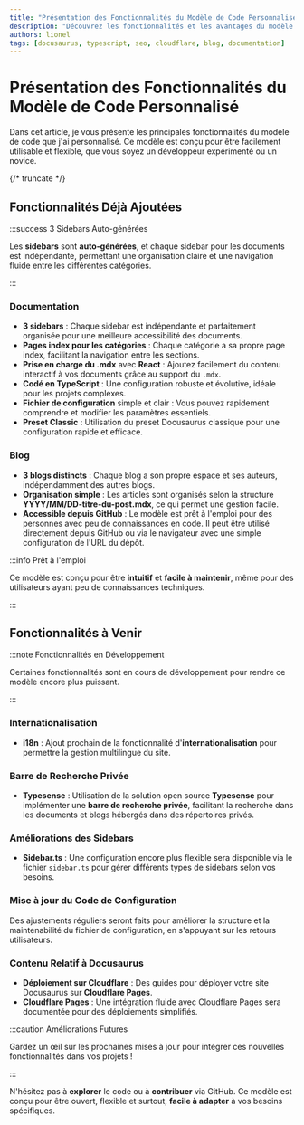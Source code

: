 ```yaml
---
title: "Présentation des Fonctionnalités du Modèle de Code Personnalisé V1"
description: "Découvrez les fonctionnalités et les avantages du modèle de code Docusaurus que j'ai personnalisé pour une utilisation simple et efficace."
authors: lionel
tags: [docusaurus, typescript, seo, cloudflare, blog, documentation]
---
```


# Présentation des Fonctionnalités du Modèle de Code Personnalisé

Dans cet article, je vous présente les principales fonctionnalités du modèle de code que j'ai personnalisé. Ce modèle est conçu pour être facilement utilisable et flexible, que vous soyez un développeur expérimenté ou un novice.

{/* truncate */}

## Fonctionnalités Déjà Ajoutées

:::success 3 Sidebars Auto-générées

Les **sidebars** sont **auto-générées**, et chaque sidebar pour les documents est indépendante, permettant une organisation claire et une navigation fluide entre les différentes catégories.

:::

### Documentation

- **3 sidebars** : Chaque sidebar est indépendante et parfaitement organisée pour une meilleure accessibilité des documents.
- **Pages index pour les catégories** : Chaque catégorie a sa propre page index, facilitant la navigation entre les sections.
- **Prise en charge du .mdx** avec **React** : Ajoutez facilement du contenu interactif à vos documents grâce au support du `.mdx`.
- **Codé en TypeScript** : Une configuration robuste et évolutive, idéale pour les projets complexes.
- **Fichier de configuration** simple et clair : Vous pouvez rapidement comprendre et modifier les paramètres essentiels.
- **Preset Classic** : Utilisation du preset Docusaurus classique pour une configuration rapide et efficace.

### Blog

- **3 blogs distincts** : Chaque blog a son propre espace et ses auteurs, indépendamment des autres blogs.
- **Organisation simple** : Les articles sont organisés selon la structure **YYYY/MM/DD-titre-du-post.mdx**, ce qui permet une gestion facile.
- **Accessible depuis GitHub** : Le modèle est prêt à l'emploi pour des personnes avec peu de connaissances en code. Il peut être utilisé directement depuis GitHub ou via le navigateur avec une simple configuration de l'URL du dépôt.

:::info Prêt à l'emploi

Ce modèle est conçu pour être **intuitif** et **facile à maintenir**, même pour des utilisateurs ayant peu de connaissances techniques.

:::

## Fonctionnalités à Venir

:::note Fonctionnalités en Développement

Certaines fonctionnalités sont en cours de développement pour rendre ce modèle encore plus puissant.

:::

### Internationalisation

- **i18n** : Ajout prochain de la fonctionnalité d'**internationalisation** pour permettre la gestion multilingue du site.

### Barre de Recherche Privée

- **Typesense** : Utilisation de la solution open source **Typesense** pour implémenter une **barre de recherche privée**, facilitant la recherche dans les documents et blogs hébergés dans des répertoires privés.

### Améliorations des Sidebars

- **Sidebar.ts** : Une configuration encore plus flexible sera disponible via le fichier `sidebar.ts` pour gérer différents types de sidebars selon vos besoins.

### Mise à jour du Code de Configuration

Des ajustements réguliers seront faits pour améliorer la structure et la maintenabilité du fichier de configuration, en s'appuyant sur les retours utilisateurs.

### Contenu Relatif à Docusaurus

- **Déploiement sur Cloudflare** : Des guides pour déployer votre site Docusaurus sur **Cloudflare Pages**.
- **Cloudflare Pages** : Une intégration fluide avec Cloudflare Pages sera documentée pour des déploiements simplifiés.

:::caution Améliorations Futures

Gardez un œil sur les prochaines mises à jour pour intégrer ces nouvelles fonctionnalités dans vos projets !

:::

N'hésitez pas à **explorer** le code ou à **contribuer** via GitHub. Ce modèle est conçu pour être ouvert, flexible et surtout, **facile à adapter** à vos besoins spécifiques.
